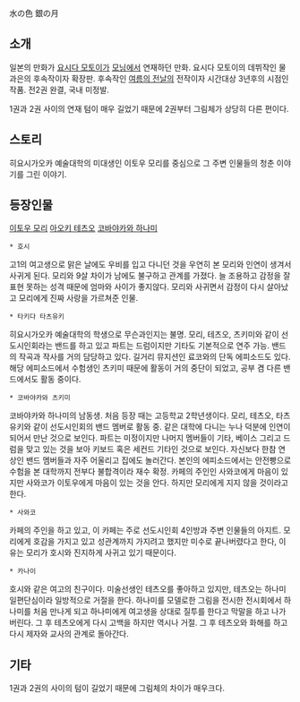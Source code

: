 水の色 銀の月

== 소개 ==
일본의 만화가 [[요시다 모토이]]가 [[모닝]]에서 연재하던 만화. 요시다 모토이의 데뷔작인 물과은의 후속작이자 확장판. 후속작인 [[여름의 전날]]의 전작이자 시간대상 3년후의 시점인 작품. 전2권 완결, 국내 미정발.

1권과 2권 사이의 연재 텀이 매우 길었기 때문에 2권부터 그림체가 상당히 다른 편이다.

== 스토리 ==
히요시가오카 예술대학의 미대생인 이토우 모리를 중심으로 그 주변 인물들의 청춘 이야기를 그린 이야기.

== 등장인물 ==
[[이토우 모리]]
[[아오키 테츠오]]
[[코바야카와 하나미]]
 * 호시
고1의 여고생으로 맑은 날에도 우비를 입고 다니던 것을 우연히 본 모리와 인연이 생겨서 사귀게 된다. 모리와 9살 차이가 남에도 불구하고 관계를 가졌다. 늘 조용하고 감정을 잘 표현 못하는 성격 때문에 엄마와 사이가 좋지않다. 모리와 사귀면서 감정이 다시 살아났고 모리에게 진짜 사랑을 가르쳐준 인물.
 * 타키다 타츠유키
히요시가오카 예술대학의 학생으로 무슨과인지는 불명. 모리, 테츠오, 츠키미와 같이 선도시인회라는 밴드를 하고 있고 파트는 드럼이지만 기타도 기본적으로 연주 가능. 밴드의 작곡과 작사를 거의 담당하고 있다. 길거리 뮤지션인 료코와의 단독 에피소드도 있다. 해당 에피소드에서 수험생인 츠키미 때문에 활동이 거의 중단이 되었고, 공부 겸 다른 밴드에서도 활동 중이다.
 * 코바야카와 츠키미
코바야카와 하나미의 남동생. 처음 등장 때는 고등학교 2학년생이다. 모리, 테츠오, 타츠유키와 같이 선도시인회의 밴드 멤버로 활동 중. 같은 대학에 다니는 누나 덕분에 인연이 되어서 만난 것으로 보인다. 파트는 미정이지만 나머지 멤버들이 기타, 베이스 그리고 드럼을 맞고 있는 것을 보아 키보드 혹은 세컨드 기타인 것으로 보인다. 자신보다 한참 연상인 밴드 멤버들과 자주 어울리고 집에도 놀러간다. 본인의 에피소드에서는 안전빵으로 수험을 본 대학까지 전부다 불합격이라 재수 확정. 카페의 주인인 사와코에게 마음이 있지만 사와코가 이토우에게 마음이 있는 것을 안다. 하지만 모리에게 지지 않을 것이라고 한다.
 * 사와코
카페의 주인을 하고 있고, 이 카페는 주로 선도시인회 4인방과 주변 인물들의 아지트. 모리에게 호감을 가지고 있고 성관계까지 가지려고 했지만 미수로 끝나버렸다고 한다, 이유는 모리가 호시와 진지하게 사귀고 있기 때문이다.
 * 카나이
호시와 같은 여고의 친구이다. 미술선생인 테츠오를 좋아하고 있지만, 테츠오는 하나미 일편단심이라 일방적으로 거절을 한다. 하나미를 모델로한 그림을 전시한 전시회에서 하나미를 처음 만나게 되고 하나미에게 여고생을 상대로 질투를 한다고 막말을 하고 나가버린다. 그 후 테츠오에게 다시 고백을 하지만 역시나 거절. 그 후 테츠오와 화해를 하고 다시 제자와 교사의 관계로 돌아간다.

== 기타 ==

1권과 2권의 사이의 텀이 길었기 때문에 그림체의 차이가 매우크다.

